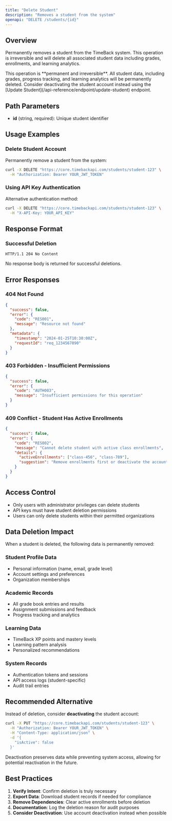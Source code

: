 ```yaml
---
title: "Delete Student"
description: "Removes a student from the system"
openapi: "DELETE /students/{id}"
---
```


## Overview

Permanently removes a student from the TimeBack system. This operation is irreversible and will delete all associated student data including grades, enrollments, and learning analytics.

<Warning>
This operation is **permanent and irreversible**. All student data, including grades, progress tracking, and learning analytics will be permanently deleted. Consider deactivating the student account instead using the [Update Student](/api-reference/endpoint/update-student) endpoint.
</Warning>

## Path Parameters

- **id** (string, required): Unique student identifier

## Usage Examples

### Delete Student Account
Permanently remove a student from the system:

```bash
curl -X DELETE "https://core.timebackapi.com/students/student-123" \
  -H "Authorization: Bearer YOUR_JWT_TOKEN"
```

### Using API Key Authentication
Alternative authentication method:

```bash
curl -X DELETE "https://core.timebackapi.com/students/student-123" \
  -H "X-API-Key: YOUR_API_KEY"
```

## Response Format

### Successful Deletion
```http
HTTP/1.1 204 No Content
```

No response body is returned for successful deletions.

## Error Responses

### 404 Not Found
```json
{
  "success": false,
  "error": {
    "code": "RES001",
    "message": "Resource not found"
  },
  "metadata": {
    "timestamp": "2024-01-25T10:30:00Z",
    "requestId": "req_1234567890"
  }
}
```

### 403 Forbidden - Insufficient Permissions
```json
{
  "success": false,
  "error": {
    "code": "AUTH003",
    "message": "Insufficient permissions for this operation"
  }
}
```

### 409 Conflict - Student Has Active Enrollments
```json
{
  "success": false,
  "error": {
    "code": "RES002",
    "message": "Cannot delete student with active class enrollments",
    "details": {
      "activeEnrollments": ["class-456", "class-789"],
      "suggestion": "Remove enrollments first or deactivate the account"
    }
  }
}
```

## Access Control

- Only users with administrator privileges can delete students
- API keys must have student deletion permissions
- Users can only delete students within their permitted organizations

## Data Deletion Impact

When a student is deleted, the following data is permanently removed:

### Student Profile Data
- Personal information (name, email, grade level)
- Account settings and preferences
- Organization memberships

### Academic Records
- All grade book entries and results
- Assignment submissions and feedback
- Progress tracking and analytics

### Learning Data
- TimeBack XP points and mastery levels
- Learning pattern analysis
- Personalized recommendations

### System Records
- Authentication tokens and sessions
- API access logs (student-specific)
- Audit trail entries

## Recommended Alternative

Instead of deletion, consider **deactivating** the student account:

```bash
curl -X PUT "https://core.timebackapi.com/students/student-123" \
  -H "Authorization: Bearer YOUR_JWT_TOKEN" \
  -H "Content-Type: application/json" \
  -d '{
    "isActive": false
  }'
```

Deactivation preserves data while preventing system access, allowing for potential reactivation in the future.

## Best Practices

1. **Verify Intent**: Confirm deletion is truly necessary
2. **Export Data**: Download student records if needed for compliance
3. **Remove Dependencies**: Clear active enrollments before deletion
4. **Documentation**: Log the deletion reason for audit purposes
5. **Consider Deactivation**: Use account deactivation instead when possible